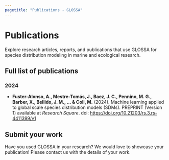 ```yaml
---
pagetitle: "Publications - GLOSSA"
---
```


# Publications

Explore research articles, reports, and publications that use GLOSSA for species distribution modeling in marine and ecological research.

## Full list of publications

### 2024

- **Fuster-Alonso, A., Mestre-Tomás, J., Baez, J. C., Pennino, M. G., Barber, X., Bellido, J. M., ... & Coll, M.** (2024). Machine learning applied to global scale species distribution models (SDMs). PREPRINT (Version 1) available at *Research Square*. doi: <https://doi.org/10.21203/rs.3.rs-4411399/v1>

## Submit your work

Have you used GLOSSA in your research? We would love to showcase your publication! Please     contact us with the details of your work.